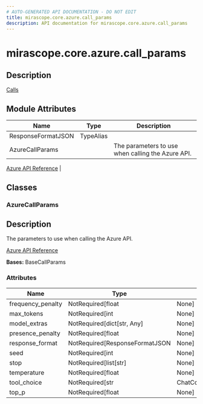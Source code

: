 ```yaml
---
# AUTO-GENERATED API DOCUMENTATION - DO NOT EDIT
title: mirascope.core.azure.call_params
description: API documentation for mirascope.core.azure.call_params
---
```


# mirascope.core.azure.call_params

<ApiType type="Module" />

## Description

<Info title="Usage">

[Calls](/docs/mirascope/learn/calls#provider-specific-parameters)

</Info>

## Module Attributes

| Name | Type | Description |
| ---- | ---- | ----------- |
| ResponseFormatJSON | TypeAlias |  |
| AzureCallParams |  | The parameters to use when calling the Azure API.

[Azure API Reference](https://github.com/Azure/azure-sdk-for-python/tree/main/sdk/ai/azure-ai-inference) |

## Classes

### AzureCallParams

<ApiType type="Class" />

## Description

The parameters to use when calling the Azure API.

[Azure API Reference](https://github.com/Azure/azure-sdk-for-python/tree/main/sdk/ai/azure-ai-inference)

**Bases:** BaseCallParams

### Attributes

| Name | Type | Description |
| ---- | ---- | ----------- |
| frequency_penalty | NotRequired[float | None] |  |
| max_tokens | NotRequired[int | None] |  |
| model_extras | NotRequired[dict[str, Any] | None] |  |
| presence_penalty | NotRequired[float | None] |  |
| response_format | NotRequired[ResponseFormatJSON | None] |  |
| seed | NotRequired[int | None] |  |
| stop | NotRequired[list[str] | None] |  |
| temperature | NotRequired[float | None] |  |
| tool_choice | NotRequired[str | ChatCompletionsToolChoicePreset | ChatCompletionsNamedToolChoice | None] |  |
| top_p | NotRequired[float | None] |  |



